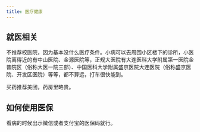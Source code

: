 ```yaml
---
title: 医疗健康
---
```


## 就医相关

不推荐校医院，因为基本没什么医疗条件。小病可以去周围小区楼下的诊所，小医院离得近的有中山医院、金源医院等，正规大医院有大连医科大学附属第一医院金普院区（俗称大医一院三部）、中国医科大学附属盛京医院大连医院（俗称盛京医院、开发区医院）等等，都不算远，打车很快能到。

买药推荐美团，药房里略贵。

## 如何使用医保

看病的时候出示微信或者支付宝的医保码就行。
